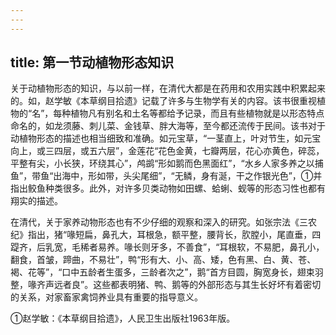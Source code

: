 ```yaml
---
---
---
```

title: 第一节动植物形态知识
---



关于动植物形态的知识，与以前一样，在清代大都是在药用和农用实践中积累起来的。如，赵学敏《本草纲目拾遗》记载了许多与生物学有关的内容。该书很重视植物的“名”，每种植物凡有别名和土名等都给予记录，而且有些植物就是以形态特点命名的，如龙须藤、刺儿菜、金钱草、胖大海等，至今都还流传于民间。该书对于动植物形态的描述也相当细致和准确。如元宝草，“一茎直上，叶对节生，如元宝向上，或三四层，或五六层”，金莲花“花色金黄，七瓣两层，花心亦黄色，碎蕊，平整有尖，小长狭，环绕其心”，鸬鹚“形如鹅而色黑面红”，“水乡人家多养之以捕鱼”，带鱼“出海中，形如带，头尖尾细”，“无鳞，身有涎，干之作银光色”，①并指出鲛鱼种类很多。此外，对许多贝类动物如田螺、蛤蜊、蚬等的形态习性也都有翔实的描述。

在清代，关于家养动物形态也有不少仔细的观察和深入的研究。如张宗法《三农纪》指出，猪“喙短扁，鼻孔大，耳根急，额平整，腰背长，肷膛小，尾直垂，四踶齐，后乳宽，毛稀者易养。喙长则牙多，不善食”，“耳根软，不易肥，鼻孔小，翻食，首皱，蹄曲，不易壮”，鸭“形有大、小、高、矮，色有黑、白、黄、苍、褐、花等”，“口中五龄者生蛋多，三龄者次之”，鹅“首方目圆，胸宽身长，翅束羽整，喙齐声远者良”。这些都表明猪、鸭、鹅等的外部形态与其生长好坏有着密切的关系，对家畜家禽饲养业具有重要的指导意义。

①赵学敏：《本草纲目拾遗》，人民卫生出版社1963年版。